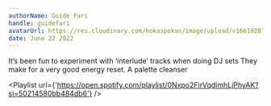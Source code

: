 ```yaml
---
authorName: Guide Fari
handle: guidefari
avatarUrl: https://res.cloudinary.com/hokaspokas/image/upload/v1661928720/bar_shpohc.png
date: June 22 2022
---
```


It’s been fun to experiment with ‘interlude’ tracks when doing DJ sets
They make for a very good energy reset. A palette cleanser

<Playlist url={'https://open.spotify.com/playlist/0Nxpo2FirVqdimhLjPhyAK?si=50214580bb484db6'} />
